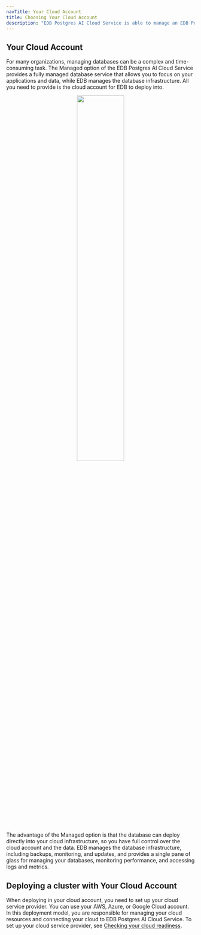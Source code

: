 ```yaml
---
navTitle: Your Cloud Account
title: Choosing Your Cloud Account
description: "EDB Postgres AI Cloud Service is able to manage an EDB Postgres database in your cloud."
---
```


## Your Cloud Account 

For many organizations, managing databases can be a complex and time-consuming task. The Managed option of the EDB Postgres AI Cloud Service provides a fully managed database service that allows you to focus on your applications and data, while EDB manages the database infrastructure. All you need to provide is the cloud account for EDB to deploy into.

<center>
<a href="../../images/fullymanaged.svg"><img width="50%" src="../../images/fullymanaged.svg"/></a>
</center>

The advantage of the Managed option is that the database can deploy directly into your cloud infrastructure, so you have full control over the cloud account and the data. EDB manages the database infrastructure, including backups, monitoring, and updates, and provides a single pane of glass for managing your databases, monitoring performance, and accessing logs and metrics.

## Deploying a cluster with Your Cloud Account 

When deploying in your cloud account, you need to set up your cloud service provider. You can use your AWS, Azure, or Google Cloud account. In this deployment model, you are responsible for managing your cloud resources and connecting your cloud to EDB Postgres AI Cloud Service. To set up your cloud service provider, see [Checking your cloud readiness](/biganimal/latest/getting_started/preparing_cloud_account/). 

